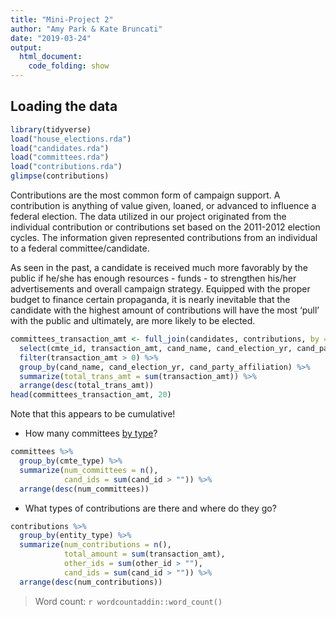 ```yaml
---
title: "Mini-Project 2"
author: "Amy Park & Kate Bruncati"
date: "2019-03-24"
output: 
  html_document:
    code_folding: show
---
```



## Loading the data

```r
library(tidyverse)
load("house_elections.rda")
load("candidates.rda")
load("committees.rda")
load("contributions.rda")
glimpse(contributions)
```

Contributions are the most common form of campaign support. A contribution is anything of value given, loaned, or advanced to influence a federal election. The data utilized in our project originated from the individual contribution or contributions set based on the 2011-2012 election cycles. The information given represented contributions from an individual to a federal committee/candidate. 

As seen in the past, a candidate is received much more favorably by the public if he/she has enough resources - funds - to strengthen his/her advertisements and overall campaign strategy. Equipped with the proper budget to finance certain propaganda, it is nearly inevitable that the candidate with the highest amount of contributions will have the most ‘pull’ with the public and ultimately, are more likely to be elected.  

```r
committees_transaction_amt <- full_join(candidates, contributions, by = "cand_id") %>%
  select(cmte_id, transaction_amt, cand_name, cand_election_yr, cand_party_affiliation) %>% 
  filter(transaction_amt > 0) %>%
  group_by(cand_name, cand_election_yr, cand_party_affiliation) %>%
  summarize(total_trans_amt = sum(transaction_amt)) %>%
  arrange(desc(total_trans_amt))
head(committees_transaction_amt, 20)
```

Note that this appears to be cumulative!

- How many committees [by type](https://classic.fec.gov/finance/disclosure/metadata/CommitteeTypeCodes.shtml)?

```r
committees %>%
  group_by(cmte_type) %>%
  summarize(num_committees = n(), 
            cand_ids = sum(cand_id > "")) %>%
  arrange(desc(num_committees))
```

- What types of contributions are there and where do they go?

```r
contributions %>%
  group_by(entity_type) %>%
  summarize(num_contributions = n(), 
            total_amount = sum(transaction_amt), 
            other_ids = sum(other_id > ""),
            cand_ids = sum(cand_id > "")) %>%
  arrange(desc(num_contributions))
```


> Word count: `r wordcountaddin::word_count()`